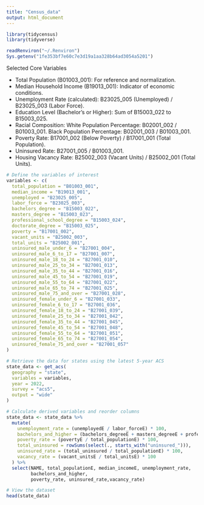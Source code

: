 ```yaml
---
title: "Census_data"
output: html_document
---
```


```r
library(tidycensus)
library(tidyverse)

```

```r
readRenviron("~/.Renviron")
Sys.getenv("1fe353bf7e60c7e3d19a1aa328b64ad3054a5201")

```

Selected Core Variables

- Total Population (B01003_001): For reference and normalization.
- Median Household Income (B19013_001): Indicator of economic conditions.
- Unemployment Rate (calculated): B23025_005 (Unemployed) / B23025_003 (Labor Force).
- Education Level (Bachelor's or Higher): Sum of B15003_022 to B15003_025.
- Racial Composition:
White Population Percentage: B02001_002 / B01003_001.
Black Population Percentage: B02001_003 / B01003_001.
- Poverty Rate: B17001_002 (Below Poverty) / B17001_001 (Total Population).
- Uninsured Rate: B27001_005 / B01003_001.
- Housing Vacancy Rate: B25002_003 (Vacant Units) / B25002_001 (Total Units).

```r
# Define the variables of interest
variables <- c(
  total_population = "B01003_001",
  median_income = "B19013_001",
  unemployed = "B23025_005",
  labor_force = "B23025_003",
  bachelors_degree = "B15003_022",
  masters_degree = "B15003_023",
  professional_school_degree = "B15003_024",
  doctorate_degree = "B15003_025",
  poverty = "B17001_002",
  vacant_units = "B25002_003",
  total_units = "B25002_001",
  uninsured_male_under_6 = "B27001_004",
  uninsured_male_6_to_17 = "B27001_007",
  uninsured_male_18_to_24 = "B27001_010",
  uninsured_male_25_to_34 = "B27001_013",
  uninsured_male_35_to_44 = "B27001_016",
  uninsured_male_45_to_54 = "B27001_019",
  uninsured_male_55_to_64 = "B27001_022",
  uninsured_male_65_to_74 = "B27001_025",
  uninsured_male_75_and_over = "B27001_028",
  uninsured_female_under_6 = "B27001_033",
  uninsured_female_6_to_17 = "B27001_036",
  uninsured_female_18_to_24 = "B27001_039",
  uninsured_female_25_to_34 = "B27001_042",
  uninsured_female_35_to_44 = "B27001_045",
  uninsured_female_45_to_54 = "B27001_048",
  uninsured_female_55_to_64 = "B27001_051",
  uninsured_female_65_to_74 = "B27001_054",
  uninsured_female_75_and_over = "B27001_057"
)

# Retrieve the data for states using the latest 5-year ACS
state_data <- get_acs(
  geography = "state",
  variables = variables,
  year = 2022,
  survey = "acs5",
  output = "wide"
)

# Calculate derived variables and reorder columns
state_data <- state_data %>%
  mutate(
    unemployment_rate = (unemployedE / labor_forceE) * 100,
    bachelors_and_higher = (bachelors_degreeE + masters_degreeE + professional_school_degreeE + doctorate_degreeE) / total_populationE * 100,
    poverty_rate = (povertyE / total_populationE) * 100,
    total_uninsured = rowSums(select(., starts_with("uninsured_"))),
    uninsured_rate = (total_uninsured / total_populationE) * 100,
    vacancy_rate = (vacant_unitsE / total_unitsE) * 100
  ) %>%
  select(NAME, total_populationE, median_incomeE, unemployment_rate, 
         bachelors_and_higher, 
         poverty_rate, uninsured_rate,vacancy_rate)

# View the dataset
head(state_data)

```








